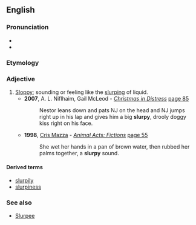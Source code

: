 ==English==

===Pronunciation===
* {{IPA|/ˈslɜː(ɹ)pi/|lang=en}}
* {{rhymes|ɜː(ɹ)pi|lang=en}}

===Etymology===
{{suffix|en|slurp|y}}

===Adjective===
{{en-adj|er}}

# [[sloppy|Sloppy]]; sounding or feeling like the [[slurp]]ing of liquid.
#* '''2007''', A. L. Niflhaim, Gail McLeod - ''[http://books.google.com/books?id=9u36ZpkXRcsC&pg=PA85&dq=drooly&lr=&sig=5C5urtEvZZpAYNWEN435HM9KrNE Christmas in Distress]'' [http://books.google.com/books?id=9u36ZpkXRcsC&pg=PA85&dq=drooly&lr=&sig=5C5urtEvZZpAYNWEN435HM9KrNE page 85]
#*: Nestor leans down and pats NJ on the head and NJ jumps right up in his lap and gives him a big '''slurpy''', drooly doggy kiss right on his face.
#* '''1998''', [[w:Cris Mazza|Cris Mazza]] - ''[http://books.google.com/books?id=s8K7c9_jKd0C Animal Acts: Fictions]'' [http://books.google.com/books?id=s8K7c9_jKd0C&pg=PA55&dq=slurpy&lr=&sig=QMH2Q7yfFnCgIQjoIeXTSvC4m0M page 55]
#*: She wet her hands in a pan of brown water, then rubbed her palms together, a '''slurpy''' sound.

====Derived terms====
* [[slurpily]]
* [[slurpiness]]

===See also===
* [[Slurpee]]